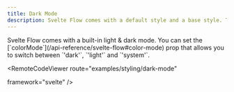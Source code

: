 ```yaml
---
title: Dark Mode
description: Svelte Flow comes with a default style and a base style. This example shows how the base style looks.
---
```



<ExampleLayout>
Svelte Flow comes with a built-in light & dark mode. You can set the [`colorMode`](/api-reference/svelte-flow#color-mode) prop that allows you to switch between `'dark'`, `'light'` and `'system'`.

<RemoteCodeViewer
  route="examples/styling/dark-mode"
  
  framework="svelte"
/>
</ExampleLayout>

